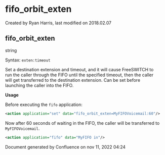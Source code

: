 
# fifo_orbit_exten 

 Created by  Ryan Harris, last modified on 2018.02.07

## fifo_orbit_exten

string

Syntax: `exten:timeout`

Set a destination extension and timeout, and it will cause FreeSWITCH to run the caller through the FIFO until the specified timeout, then the caller will get transferred to the destination extension. Can be set before launching the caller into the FIFO.

**Usage**

Before executing the `fifo` application:

```xml
<action application="set" data="fifo_orbit_exten=MyFIFOVoicemail:60"/>
```

Now after 60 seconds of waiting in the FIFO, the caller will be transferred to `MyFIFOVoicemail`.

```xml
<action application="fifo" data="MyFIFO in"/>
```

Document generated by Confluence on nov 11, 2022 04:24
